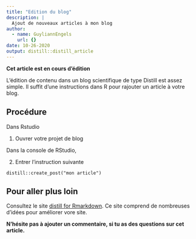 ```yaml
---
title: "Edition du blog"
description: |
  Ajout de nouveaux articles à mon blog
author:
  - name: GuyliannEngels
    url: {}
date: 10-26-2020
output: distill::distill_article
---
```


**Cet article est en cours d'édition**

L'édition de contenu dans un blog scientifique de type Distill est assez simple. Il suffit d'une instructions dans R pour rajouter un article à votre blog.

## Procédure

Dans Rstudio

1. Ouvrer votre projet de blog

Dans la console de RStudio,

2. Entrer l'instruction suivante 

```
distill::create_post("mon article")
```

## Pour aller plus loin 

Consultez le site [distill for Rmarkdown](https://rstudio.github.io/distill/). Ce site comprend de nombreuses d'idées pour améliorer vore site.


**N'hésite pas à ajouter un commentaire, si tu as des questions sur cet article.**
